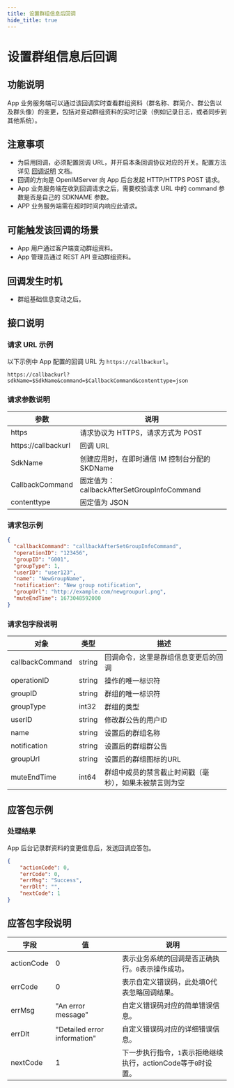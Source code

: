 ```yaml
---
title: 设置群组信息后回调
hide_title: true
---
```



# 设置群组信息后回调

## 功能说明
App 业务服务端可以通过该回调实时查看群组资料（群名称、群简介、群公告以及群头像）的变更，包括对变动群组资料的实时记录（例如记录日志，或者同步到其他系统）。

## 注意事项
- 为启用回调，必须配置回调 URL，并开启本条回调协议对应的开关。配置方法详见 [回调说明](../introduction) 文档。
- 回调的方向是 OpenIMServer 向 App 后台发起 HTTP/HTTPS POST 请求。
- App 业务服务端在收到回调请求之后，需要校验请求 URL 中的 command 参数是否是自己的 SDKNAME 参数。
- APP 业务服务端需在超时时间内响应此请求。

## 可能触发该回调的场景
- App 用户通过客户端变动群组资料。
- App 管理员通过 REST API 变动群组资料。


## 回调发生时机
- 群组基础信息变动之后。

## 接口说明

### 请求 URL 示例
以下示例中 App 配置的回调 URL 为 `https://callbackurl`。
```plaintext
https://callbackurl?sdkName=$SdkName&command=$CallbackCommand&contenttype=json
```

### 请求参数说明

| 参数                 | 说明                                                   |
|-------------------- |------------------------------------------------------ |
| https               | 请求协议为 HTTPS，请求方式为 POST                      |
| https://callbackurl | 回调 URL                                               |
| SdkName             | 创建应用时，在即时通信 IM 控制台分配的 SKDName                                               |
| CallbackCommand     | 固定值为：callbackAfterSetGroupInfoCommand                |
| contenttype         | 固定值为 JSON                |



### 请求包示例
```json
{
  "callbackCommand": "callbackAfterSetGroupInfoCommand",
  "operationID": "123456",
  "groupID": "G001",
  "groupType": 1,
  "userID": "user123",
  "name": "NewGroupName",
  "notification": "New group notification",
  "groupUrl": "http://example.com/newgroupurl.png",
  "muteEndTime": 1673048592000
}

```




### 请求包字段说明

| 对象                     | 类型   | 描述                                                    |
|-------------------------|--------|----------------------------------------------------------------|
| callbackCommand         | string | 回调命令，这里是群组信息变更后的回调                             |
| operationID             | string | 操作的唯一标识符                                               |
| groupID                 | string | 群组的唯一标识符                                               |
| groupType               | int32  | 群组的类型                                                     |
| userID                  | string | 修改群公告的用户ID                                   |
| name                    | string | 设置后的群组名称                                               |
| notification            | string | 设置后的群组群公告                                           |
| groupUrl                | string | 设置后的群组图标的URL                                          |
| muteEndTime             | int64  | 群组中成员的禁言截止时间戳（毫秒），如果未被禁言则为空            |


## 应答包示例

### 处理结果
App 后台记录群资料的变更信息后，发送回调应答包。

```json
{
    "actionCode": 0,
    "errCode": 0,
    "errMsg": "Success",
    "errDlt": "",
    "nextCode": 1
}

```

## 应答包字段说明

| 字段         | 值                           | 说明                                       |
|-------------|------------------------------|------------------------------------------|
| actionCode  | 0                            | 表示业务系统的回调是否正确执行。`0`表示操作成功。     |
| errCode     | 0                            | 表示自定义错误码，此处填0代表忽略回调结果。|
| errMsg      | "An error message"           | 自定义错误码对应的简单错误信息。|
| errDlt      | "Detailed error information" | 自定义错误码对应的详细错误信息。|
| nextCode    | 1                            | 下一步执行指令，`1`表示拒绝继续执行，actionCode等于`0`时设置。|
